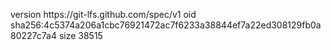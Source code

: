 version https://git-lfs.github.com/spec/v1
oid sha256:4c5374a206a1cbc76921472ac7f6233a38844ef7a22ed308129fb0a80227c7a4
size 38515
